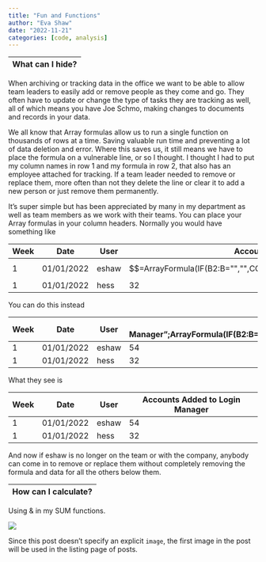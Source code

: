 ```yaml
---
title: "Fun and Functions"
author: "Eva Shaw"
date: "2022-11-21"
categories: [code, analysis]
---
```


|What can I hide?|
|----------------|

When archiving or tracking data in the office we want to be able to allow team leaders to easily add or remove people as they come and go. They often have to update or change the type of tasks they are tracking as well, all of which means you have Joe Schmo, making changes to documents and records in your data. 

We all know that Array formulas allow us to run a single function on thousands of rows at a time. Saving valuable run time and preventing a lot of data deletion and error. Where this saves us, it still means we have to place the formula on a vulnerable line, or so I thought. I thought I had to put my column names in row 1 and my formula in row 2, that also has an employee attached for tracking. If a team leader needed to remove or replace them, more often than not they delete the line or clear it to add a new person or just remove them permanently.

It's super simple but has been appreciated by many in my department as well as team members as we work with their teams. You can place your Array formulas in your column headers. Normally you would have something like 

|Week|Date|User|Accounts Added to Login Manager|
|----|----|----|-------------------------------|
|1|01/01/2022|eshaw|$$=ArrayFormula(IF(B2:B="","",COUNTIFS(ACCOUNTS!E:E,C2:C,ACCOUNTS!B:B,B2:B)))$$|
|1|01/01/2022|hess|32|

You can do this instead 

|Week|Date|User|={"Accounts Added to Login Manager";ArrayFormula(IF(B2:B="","",COUNTIFS(ACCOUNTS!E:E,C2:C,ACCOUNTS!B:B,B2:B)))|
|----|----|----|-------------------------------|
|1|01/01/2022|eshaw|54|
|1|01/01/2022|hess|32|

What they see is

|Week|Date|User|Accounts Added to Login Manager|
|----|----|----|-------------------------------|
|1|01/01/2022|eshaw|54|
|1|01/01/2022|hess|32|

And now if eshaw is no longer on the team or with the company, anybody can come in to remove or replace them without completely removing the formula and data for all the others below them. 


|How can I calculate?|
|--------------------|

Using & in my SUM functions. 

![](thumbnail.jpg)

Since this post doesn't specify an explicit `image`, the first image in the post will be used in the listing page of posts.
